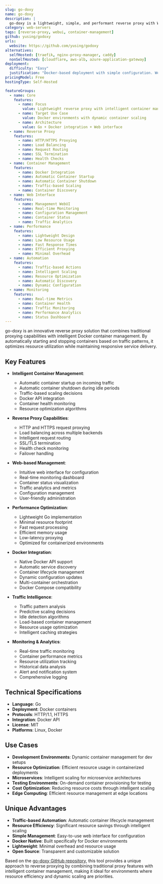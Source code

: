 ```yaml
---
slug: go-doxy
name: go-doxy
description: |
  go-doxy is a lightweight, simple, and performant reverse proxy with WebUI, Docker integration, and automatic shutdown/startup for containers based on traffic. It provides intelligent container management and efficient resource utilization for containerized applications.
category: web-servers
tags: [reverse-proxy, webui, container-management]
github: yusing/godoxy
urls:
  website: https://github.com/yusing/godoxy
alternatives:
  selfHosted: [traefik, nginx-proxy-manager, caddy]
  nonSelfHosted: [cloudflare, aws-alb, azure-application-gateway]
deployment:
  difficulty: "Easy"
  justification: "Docker-based deployment with simple configuration. WebUI makes setup and management straightforward."
pricingModel: Free
hostingType: Self-Hosted

featureGroups:
  - name: Core
    features:
      - name: Focus
        value: Lightweight reverse proxy with intelligent container management
      - name: Target Use Case
        value: Docker environments with dynamic container scaling
      - name: Architecture
        value: Go + Docker integration + Web interface
  - name: Reverse Proxy
    features:
      - name: HTTP/HTTPS Proxying
      - name: Load Balancing
      - name: Request Routing
      - name: SSL Termination
      - name: Health Checks
  - name: Container Management
    features:
      - name: Docker Integration
      - name: Automatic Container Startup
      - name: Automatic Container Shutdown
      - name: Traffic-based Scaling
      - name: Container Discovery
  - name: Web Interface
    features:
      - name: Management WebUI
      - name: Real-time Monitoring
      - name: Configuration Management
      - name: Container Status
      - name: Traffic Analytics
  - name: Performance
    features:
      - name: Lightweight Design
      - name: Low Resource Usage
      - name: Fast Response Times
      - name: Efficient Proxying
      - name: Minimal Overhead
  - name: Automation
    features:
      - name: Traffic-based Actions
      - name: Intelligent Scaling
      - name: Resource Optimization
      - name: Automatic Discovery
      - name: Dynamic Configuration
  - name: Monitoring
    features:
      - name: Real-time Metrics
      - name: Container Health
      - name: Traffic Monitoring
      - name: Performance Analytics
      - name: Status Dashboard
---
```


go-doxy is an innovative reverse proxy solution that combines traditional proxying capabilities with intelligent Docker container management. By automatically starting and stopping containers based on traffic patterns, it optimizes resource utilization while maintaining responsive service delivery.

## Key Features

- **Intelligent Container Management**:

  - Automatic container startup on incoming traffic
  - Automatic container shutdown during idle periods
  - Traffic-based scaling decisions
  - Docker API integration
  - Container health monitoring
  - Resource optimization algorithms

- **Reverse Proxy Capabilities**:

  - HTTP and HTTPS request proxying
  - Load balancing across multiple backends
  - Intelligent request routing
  - SSL/TLS termination
  - Health check monitoring
  - Failover handling

- **Web-based Management**:

  - Intuitive web interface for configuration
  - Real-time monitoring dashboard
  - Container status visualization
  - Traffic analytics and metrics
  - Configuration management
  - User-friendly administration

- **Performance Optimization**:

  - Lightweight Go implementation
  - Minimal resource footprint
  - Fast request processing
  - Efficient memory usage
  - Low-latency proxying
  - Optimized for containerized environments

- **Docker Integration**:

  - Native Docker API support
  - Automatic service discovery
  - Container lifecycle management
  - Dynamic configuration updates
  - Multi-container orchestration
  - Docker Compose compatibility

- **Traffic Intelligence**:

  - Traffic pattern analysis
  - Predictive scaling decisions
  - Idle detection algorithms
  - Load-based container management
  - Resource usage optimization
  - Intelligent caching strategies

- **Monitoring & Analytics**:
  - Real-time traffic monitoring
  - Container performance metrics
  - Resource utilization tracking
  - Historical data analysis
  - Alert and notification system
  - Comprehensive logging

## Technical Specifications

- **Language**: Go
- **Deployment**: Docker containers
- **Protocols**: HTTP/1.1, HTTPS
- **Integration**: Docker API
- **License**: MIT
- **Platforms**: Linux, Docker

## Use Cases

- **Development Environments**: Dynamic container management for dev setups
- **Resource Optimization**: Efficient resource usage in containerized deployments
- **Microservices**: Intelligent scaling for microservice architectures
- **Testing Environments**: On-demand container provisioning for testing
- **Cost Optimization**: Reducing resource costs through intelligent scaling
- **Edge Computing**: Efficient resource management at edge locations

## Unique Advantages

- **Traffic-based Automation**: Automatic container lifecycle management
- **Resource Efficiency**: Significant resource savings through intelligent scaling
- **Simple Management**: Easy-to-use web interface for configuration
- **Docker Native**: Built specifically for Docker environments
- **Lightweight**: Minimal overhead and resource usage
- **Open Source**: Transparent and customizable solution

Based on the [go-doxy GitHub repository](https://github.com/yusing/godoxy), this tool provides a unique approach to reverse proxying by combining traditional proxy features with intelligent container management, making it ideal for environments where resource efficiency and dynamic scaling are priorities.
